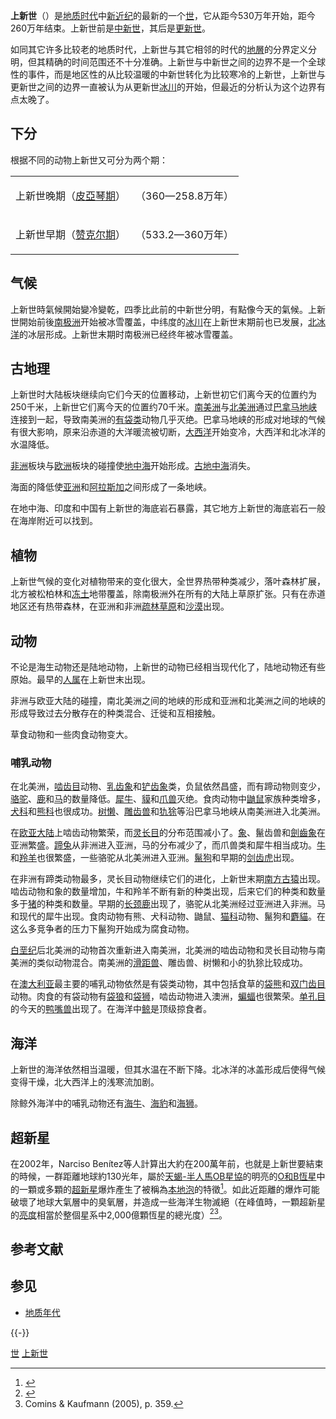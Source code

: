 {{Tertiary graphical timeline}}
{{新近纪}}
'''上新世'''（{{lang-en|Pliocene}}）是[[地质时代|地质时代]]中[[新近纪|新近纪]]的最新的一个[[世_(地質年代)|世]]，它从距今530万年开始，距今260万年结束。上新世前是[[中新世|中新世]]，其后是[[更新世|更新世]]。

如同其它许多比较老的地质时代，上新世与其它相邻的时代的[[地層|地層]]的分界定义分明，但其精确的时间范围还不十分准确。上新世与中新世之间的边界不是一个全球性的事件，而是地区性的从比较温暖的中新世转化为比较寒冷的上新世，上新世与更新世之间的边界一直被认为从更新世[[冰川|冰川]]的开始，但最近的分析认为这个边界有点太晚了。

== 下分 ==
根据不同的动物上新世又可分为两个期：

{|
| 上新世晚期（[[皮亞琴期|皮亞琴期]]）
|（360—258.8万年）
|-
| 上新世早期（[[赞克尔期|赞克尔期]]）
|（533.2—360万年）
|}

== 气候 ==
上新世時氣候開始變冷變乾，四季比此前的中新世分明，有點像今天的氣候。上新世開始前後[[南极洲|南极洲]]开始被冰雪覆盖，中纬度的[[冰川|冰川]]在上新世末期前也已发展，[[北冰洋|北冰洋]]的冰层形成。上新世末期时南极洲已经终年被冰雪覆盖。

== 古地理 ==
上新世时大陆板块继续向它们今天的位置移动，上新世初它们离今天的位置约为250千米，上新世它们离今天的位置约70千米。[[南美洲|南美洲]]与[[北美洲|北美洲]]通过[[巴拿马地峡|巴拿马地峡]]连接到一起，导致南美洲的[[有袋类|有袋类]]动物几乎灭绝。巴拿马地峡的形成对地球的气候有很大影响，原来沿赤道的大洋暖流被切断，[[大西洋|大西洋]]开始变冷，大西洋和北冰洋的水温降低。

[[非洲|非洲]]板块与[[欧洲|欧洲]]板块的碰撞使[[地中海|地中海]]开始形成。[[古地中海|古地中海]]消失。

海面的降低使[[亚洲|亚洲]]和[[阿拉斯加州|阿拉斯加]]之间形成了一条地峡。

在地中海、印度和中国有上新世的海底岩石暴露，其它地方上新世的海底岩石一般在海岸附近可以找到。

== 植物 ==
上新世气候的变化对植物带来的变化很大，全世界热带种类减少，落叶森林扩展，北方被松柏林和[[冻土|冻土]]地带覆盖，除南极洲外在所有的大陆上草原扩张。只有在赤道地区还有热带森林，在亚洲和非洲[[疏林草原|疏林草原]]和[[沙漠|沙漠]]出现。

== 动物 ==
不论是海生动物还是陆地动物，上新世的动物已经相当现代化了，陆地动物还有些原始。最早的[[人属|人属]]在上新世末出现。

非洲与欧亚大陆的碰撞，南北美洲之间的地峡的形成和亚洲和北美洲之间的地峡的形成导致过去分散存在的种类混合、迁徙和互相接触。

草食动物和一些肉食动物变大。

=== 哺乳动物 ===
在北美洲，[[啮齿目|啮齿目]]动物、[[乳齿象|乳齿象]]和[[铲齿象|铲齿象]]类，负鼠依然昌盛，而有蹄动物则变少，[[骆驼|骆驼]]、[[鹿|鹿]]和[[马|马]]的数量降低。[[犀牛|犀牛]]、[[貘|貘]]和[[爪兽|爪兽]]灭绝。食肉动物中[[鼬鼠|鼬鼠]]家族种类增多，[[犬科|犬科]]和[[熊科|熊科]]也很成功。[[树懒|树懒]]、[[雕齿兽|雕齿兽]]和[[犰狳|犰狳]]等沿巴拿马地峡从南美洲进入北美洲。

在[[欧亚大陆|欧亚大陆]]上啮齿动物繁荣，而[[灵长目|灵长目]]的分布范围减小了。[[象|象]]、鬣齿兽和[[劍齒象|劍齒象]]在亚洲繁盛。[[蹄兔|蹄兔]]从非洲进入亚洲，马的分布减少了，而爪兽类和犀牛相当成功。[[牛|牛]]和[[羚羊|羚羊]]也很繁盛，一些骆驼从北美洲进入亚洲。[[鬣狗|鬣狗]]和早期的[[剑齿虎|剑齿虎]]出现。

在非洲有蹄类动物最多，灵长目动物继续它们的进化，上新世末期[[南方古猿|南方古猿]]出现。啮齿动物和象的数量增加，牛和羚羊不断有新的种类出现，后来它们的种类和数量多于[[猪属|猪]]的种类和数量。早期的[[长颈鹿|长颈鹿]]出现了，骆驼从北美洲经过亚洲进入非洲。马和现代的犀牛出现。食肉动物有熊、犬科动物、鼬鼠、[[猫科|猫科]]动物、鬣狗和[[麝貓|麝貓]]。在这么多竞争者的压力下鬣狗开始成为腐食动物。

[[白垩纪|白垩纪]]后北美洲的动物首次重新进入南美洲，北美洲的啮齿动物和灵长目动物与南美洲的类似动物混合。南美洲的[[滑距兽|滑距兽]]、雕齿兽、树懒和小的犰狳比较成功。

在[[澳大利亚|澳大利亚]]最主要的哺乳动物依然是有袋类动物，其中包括食草的[[袋熊|袋熊]]和[[双门齿目|双门齿目]]动物。肉食的有袋动物有[[袋狼|袋狼]]和[[袋狮|袋狮]]，啮齿动物进入澳洲，[[蝙蝠|蝙蝠]]也很繁荣。[[单孔目|单孔目]]的今天的[[鸭嘴兽|鸭嘴兽]]出现了。在海洋中[[鲸|鲸]]是顶级掠食者。

== 海洋 ==
上新世的海洋依然相当温暖，但其水温在不断下降。北冰洋的冰盖形成后使得气候变得干燥，北大西洋上的浅寒流加剧。

除鲸外海洋中的哺乳动物还有[[海牛|海牛]]、[[海豹|海豹]]和[[海狮|海狮]]。

== 超新星 ==
在2002年，Narciso Benítez等人計算出大約在200萬年前，也就是上新世要結束的時候，一群距離地球約130光年，屬於[[天蝎-半人馬星協|天蝎-半人馬]][[OB星協|OB星協]]的明亮的[[恆星光譜|O和B恆星]]中的一顆或多顆的[[超新星|超新星]]爆炸產生了被稱為[[本地泡|本地泡]]的特徵<ref>{{cite journal |last=Benitez |first=Narciso |last2=et al. |year=2002 |title=Evidence for Nearby Supernova Explosions |journal=[[Physical_Review_Letters|Phys. Rev. Lett.]] |volume=88 |issue=8 |pages=081101 |doi=10.1103/PhysRevLett.88.081101 |first2=Jesús |last3=Canelles |first3=Matilde }}</ref>。如此近距離的爆炸可能破壞了地球大氣層中的臭氧層，并造成一些海洋生物滅絕（在峰值時，一顆超新星的[[絕對星等|亮度]]相當於整個星系中2,000億顆恆星的總光度）<ref>{{cite news |title=Supernova link to ancient extinction |newspaper=physicsworld.com |date=Feb 13, 2002 |author=Katie Pennicott |url=http://physicsworld.com/cws/article/news/2002/feb/13/supernova-link-to-ancient-extinction |accessdate=16 July 2012 |archive-date=2017-07-22 |archive-url=https://web.archive.org/web/20170722180708/http://physicsworld.com/cws/article/news/2002/feb/13/supernova-link-to-ancient-extinction }}</ref><ref name="Comins2005">Comins & Kaufmann (2005), p. 359.</ref>。

== 参考文献 ==
{{Reflist}}

== 参见 ==
* [[地质年代|地质年代]]

{{-}}
{{地質時代}}

{{Authority control}}

[[Category:地质年代|世]]
[[Category:上新世|]]